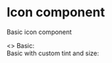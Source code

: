 
<Meta title="Core/Icon" component={Icon} />

# Icon component

Basic icon component

<Canvas>
  <Story name="Examples">
    <>
      Basic:
      <div style={{ padding: '1em' }}>
        <Icon iconName="arrow-down" />
        <Icon iconName="arrow-left" />
        <Icon iconName="arrow-right" />
        <Icon iconName="arrow-up" />
      </div>
      Basic with custom tint and size:
      <div style={{ padding: '1em' }}>
        <Icon iconName="arrow-down" iconColor="#990F3D" width={50} height={50} />
        <Icon iconName="arrow-left" iconColor="#0F5499" width={50} height={50} />
        <Icon iconName="arrow-right" iconColor="#0D7680" width={50} height={50} />
        <Icon iconName="arrow-up" iconColor="#593380" width={50} height={50} />
      </div>
    </>
  </Story>
</Canvas>
